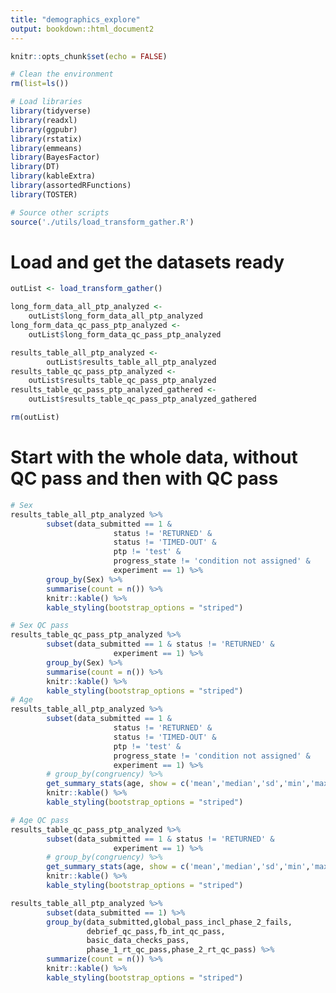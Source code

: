 ```yaml
---
title: "demographics_explore"
output: bookdown::html_document2
---
```


```r
knitr::opts_chunk$set(echo = FALSE)
```

```r

# Clean the environment
rm(list=ls())

# Load libraries
library(tidyverse)
library(readxl)
library(ggpubr)
library(rstatix)
library(emmeans)
library(BayesFactor)
library(DT)
library(kableExtra)
library(assortedRFunctions)
library(TOSTER)

# Source other scripts
source('./utils/load_transform_gather.R')

```

# Load and get the datasets ready

```r

outList <- load_transform_gather()

long_form_data_all_ptp_analyzed <- 
    outList$long_form_data_all_ptp_analyzed
long_form_data_qc_pass_ptp_analyzed <- 
    outList$long_form_data_qc_pass_ptp_analyzed

results_table_all_ptp_analyzed <- 
        outList$results_table_all_ptp_analyzed
results_table_qc_pass_ptp_analyzed <- 
    outList$results_table_qc_pass_ptp_analyzed
results_table_qc_pass_ptp_analyzed_gathered <- 
    outList$results_table_qc_pass_ptp_analyzed_gathered

rm(outList)

```


# Start with the whole data, without QC pass and then with QC pass

```r
# Sex
results_table_all_ptp_analyzed %>% 
        subset(data_submitted == 1 & 
                       status != 'RETURNED' & 
                       status != 'TIMED-OUT' &
                       ptp != 'test' & 
                       progress_state != 'condition not assigned' &
                       experiment == 1) %>% 
        group_by(Sex) %>%
        summarise(count = n()) %>%
        knitr::kable() %>%
        kable_styling(bootstrap_options = "striped")

# Sex QC pass
results_table_qc_pass_ptp_analyzed %>% 
        subset(data_submitted == 1 & status != 'RETURNED' &
                       experiment == 1) %>% 
        group_by(Sex) %>%
        summarise(count = n()) %>%
        knitr::kable() %>%
        kable_styling(bootstrap_options = "striped")
# Age
results_table_all_ptp_analyzed %>% 
        subset(data_submitted == 1 & 
                       status != 'RETURNED' & 
                       status != 'TIMED-OUT' &
                       ptp != 'test' & 
                       progress_state != 'condition not assigned' &
                       experiment == 1) %>% 
        # group_by(congruency) %>%
        get_summary_stats(age, show = c('mean','median','sd','min','max')) %>%
        knitr::kable() %>%
        kable_styling(bootstrap_options = "striped")

# Age QC pass
results_table_qc_pass_ptp_analyzed %>% 
        subset(data_submitted == 1 & status != 'RETURNED' &
                       experiment == 1) %>% 
        # group_by(congruency) %>%
        get_summary_stats(age, show = c('mean','median','sd','min','max')) %>%
        knitr::kable() %>%
        kable_styling(bootstrap_options = "striped")

```
```r

results_table_all_ptp_analyzed %>% 
        subset(data_submitted == 1) %>%
        group_by(data_submitted,global_pass_incl_phase_2_fails,
                 debrief_qc_pass,fb_int_qc_pass,
                 basic_data_checks_pass,
                 phase_1_rt_qc_pass,phase_2_rt_qc_pass) %>%
        summarize(count = n()) %>%
        knitr::kable() %>%
        kable_styling(bootstrap_options = "striped")





```

